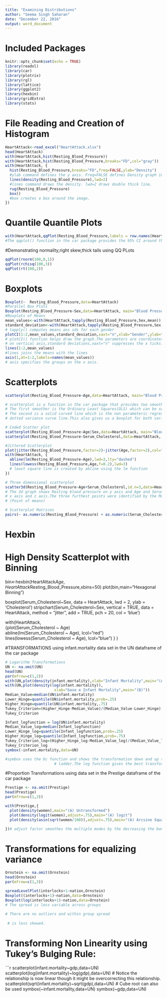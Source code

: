 ```yaml
---
title: "Examining Distributions"
author: "Seema Singh Saharan"
date: "December 22, 2016"
output: word_document
---
```

# Included Packages
```r
knitr::opts_chunk$set(echo = TRUE)
library(readxl)
library(car)
library(plotrix)
library(rgl)
library(lattice)
library(ggplot2)
library(hexbin)
library(gridExtra)
library(stats)
```

# File Reading and Creation of Histogram 
```r
HeartAttack<-read_excel("HeartAttack.xlsx")
head(HeartAttack)
with(HeartAttack,hist(Resting_Blood_Pressure))
with(HeartAttack,hist(Resting_Blood_Pressure,breaks="FD",col="gray"))
with(HeartAttack, {
  hist(Resting_Blood_Pressure,breaks="FD",freq=FALSE,ylab="Density")
  #ylab command defines the y axis. Freq=FALSE defines Density graph instead of Frequency
  lines(density(Resting_Blood_Pressure),lwd=2)
  #lines command draws the density. lwd=2 draws double thick line.
  rug(Resting_Blood_Pressure)
  box()
  #box creates a box around the image.
})

```

# Quantile Quantile Plots
```r
with(HeartAttack,qqPlot(Resting_Blood_Pressure,labels = row.names(HeartAttack),id.n=3))
#The qqplot() function in the car package provides the 95% CI around the line fit to the plot.The #row name provides the Resting_Blood_Pressure being evaluated and the id.n=3 provides marking the #three most extreme points.
```

#Demonstrating normality,right skew,thick tails using QQ PLots
```r
qqPlot(rnorm(100,0,1))
qqPlot(rchisq(100,3))
qqPlot(rt(100,2))

```

# Boxplots 
```r
Boxplot(~  Resting_Blood_Pressure,data=HeartAttack)
#Parallel Box Plots
Boxplot(Resting_Blood_Pressure~Sex,data=HeartAttack, main="Blood Pressure Gender", xlab="Female(0)    Male(1)", ylab="Resting Blood Pressure")
#Boxplots of Means
mean_values<-with(HeartAttack,tapply(Resting_Blood_Pressure,Sex,mean))
standard_deviation<-with(HeartAttack,tapply(Resting_Blood_Pressure,Sex,sd))
# tapply() computes means ans sds for each gender
plotCI(1:2,mean_values,standard_deviation,xaxt="n",xlab="Gender",ylab="Blood Pressure")
# plotCI() function helps draw the graph.The parameters are coordinates on horizontal axis ,means 
# on vertical axis,standard deviations,xaxt="n" suppresses the x ticks.
lines(1:2,mean_values) 
#lines joins the means with the lines
axis(1,at=1:2,labels=names(mean_values))
# axis specifies the groups on the x axis.

```

# Scatterplots 
```r
scatterplot(Resting_Blood_Pressure~Age,data=HeartAttack, main="Blood Pressure Age", xlab="Age", ylab=" Resting Blood Pressure")

# scatterplot is a function in the car package that provides two smoothers on the scatterplot.
# The first smoother is the Ordinary Least Squares(OLS) which can be suppressed by reg.line=FALSE
# The second is a solid curved line which is the non parameteric regression smoother produced by # # the lowess smmoother(locally weighted scatterplot smoother) and this can be supressed by lowess # function in R.The variance is seen by the dotted line around the lowess curve.The conditional # # distribution of Resting Blood Pressure with Age can be evaluated by the vertical line between 
# dotted variance curve line.This also gives us a boxplot for both variables.

# Coded Scatter plot
scatterplot(Resting_Blood_Pressure~Age|Sex,data=HeartAttack, main="Blood Pressure Age", xlab="Age", ylab=" Resting Blood Pressure")
scatterplot(Resting_Blood_Pressure~Serum_Cholesterol,data=HeartAttack, main="Resting Blood Pressure", xlab="Serum Cholesterol", ylab="Resting Blood Pressure")

#Jittered Scatterplot
plot(jitter(Resting_Blood_Pressure,factor=2)~jitter(Age,factor=2),col="gray",cex=.5,data=HeartAttack)
with(HeartAttack, {
  abline(lm(Resting_Blood_Pressure~Age),lwd=3,lty="dashed")
  lines(lowess(Resting_Blood_Pressure,Age,f=0.2),lwd=3)
  # least square line is created by abline using the lm function
})

# Three dimensional scatterplot
scatter3d(Resting_Blood_Pressure~Age+Serum_Cholesterol,id.n=3,data=HeartAttack)
# The 3d graph shows Resting blood pressure on y axis and Age and Serum Chaolesterol on the 
# x axis and z axis.The three furthest points were identified by the Mahalanobis distances
# (Point of means) 

# Scatterplot Matrices
pairs(~ as.numeric(Resting_Blood_Pressure) + as.numeric(Serum_Cholesterol) + as.numeric(Age) ,data=HeartAttack)
```

# Hexbin 

# High Density Scatterplot with Binning

bin<-hexbin(HeartAttack$Age,HeartAttack$Resting_Blood_Pressure,xbins=50) 
plot(bin,main="Hexagonal Binning")


boxplot(Serum_Cholesterol~Sex, data = HeartAttack, lwd = 2, ylab = 'Cholesterol')
stripchart(Serum_Cholesterol~Sex, vertical = TRUE, data = HeartAttack, 
    method = "jitter", add = TRUE, pch = 20, col = 'blue')

with(HeartAttack,  
{plot(Serum_Cholesterol ~ Age)    
abline(lm(Serum_Cholesterol ~ Age), lcol="red")    
lines(lowess(Serum_Cholesterol ~ Age), lcol="blue") } ) 
 
 
#TRANSFORMATIONS using infant.mortality data set in the UN dataframe of the car package
```r
# Logarithm Transformations
UN <- na.omit(UN)
head(UN)
par(mfrow=c(1,2))
with(UN,plot(density(infant.mortality),xlab="Infant Mortality",main="(A)"))
with(UN,plot(density(log(infant.mortality)),
                      xlab="base e Infant Mortality",main="(B)"))
Median_Value=median(UN$infant.mortality)
Lower_Hinge=quantile(UN$infant.mortality,prob=.25)
Higher_Hinge=quantile(UN$infant.mortality,.75)
Tukey_Criterion=(Higher_Hinge-Median_Value)/(Median_Value-Lower_Hinge)
Tukey_Criterion

Infant_logfunction = log(UN$infant.mortality)
Median_Value_log=median(Infant_logfunction)
Lower_Hinge_log=quantile(Infant_logfunction,prob=.25)
Higher_Hinge_log=quantile(Infant_logfunction,prob=.75)
Tukey_Criterion_log=(Higher_Hinge_log-Median_Value_log)/(Median_Value_log-Lower_Hinge_log)
Tukey_Criterion_log
symbox(~infant.mortality,data=UN) 

#symbox uses the bc function and shows the transformation down and up the 
                      # ladder.The log function gives the best transformation

```
#Proportion Transformations using  data set in the Prestige dataframe of the car package
```r
Prestige <- na.omit(Prestige)
head(Prestige)
par(mfrow=c(1,3))

with(Prestige,{
  plot(density(women),main="(A) Untransformed")
  plot(density(logit(women),adjust=.75),main="(A) logit")
  plot(density(asin(sqrt(women/100)),adjust=.75),main="(A) Arcsine Square Root")

})# adjust factor smoothes the multiple modes by the decreasing the bandwidth fraction 
```
# Transformations for equalizing variance
```r
Ornstein <- na.omit(Ornstein)
head(Ornstein)
par(mfrow=c(1,3))

spreadLevelPlot(interlocks+1~nation,Ornstein) 
Boxplot((interlocks+1)~nation,data=Ornstein)
Boxplot(log(interlocks+1)~nation,data=Ornstein) 
# The spread is less variable across groups 
                                                  
# There are no outliers and within group spread
                                                 
 # is less skewed.
```
# Transforming Non Linearity using Tukey's Bulging Rule:
```r
scatterplot(infant.mortality~gdp,data=UN)  
scatterplot(log(infant.mortality)~log(gdp),data=UN)
# Notice the relationship is now linear though it might be overcorrecting this relationship.
scatterplot(sqrt(infant.mortality)~sqrt(gdp),data=UN)
# Cube root can also be used
symbox(~infant.mortality,data=UN) 
symbox(~gdp,data=UN)




